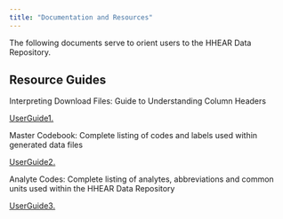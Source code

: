 ```yaml
---
title: "Documentation and Resources"
---
```


The following documents serve to orient users to the HHEAR Data Repository. 

## Resource Guides

Interpreting Download Files: Guide to Understanding Column Headers

<a href="https://hhear.github.io/pdfs/colheader_guide.pdf" target="_blank"> UserGuide1.</a>

Master Codebook: Complete listing of codes and labels used within generated data files

<a href="https://hhear.github.io/pdfs/master_codebook1.0.pdf" target="_blank"> UserGuide2. </a>

Analyte Codes: Complete listing of analytes, abbreviations and common units used within the HHEAR Data Repository

<a href="https://hhear.github.io/pdfs/analyte_codes.pdf" target="_blank"> UserGuide3. </a>





